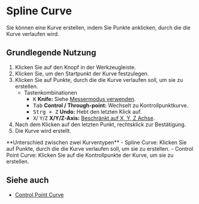 
# Spline Curve

<Reference shortcut="" command="Spline Curve" button="Werkzeugleiste"  buttonIcon='button-spline-curve'/>

Sie können eine Kurve erstellen, indem Sie Punkte anklicken, durch die die Kurve verlaufen wird.

## Grundlegende Nutzung

1. Klicken Sie auf den <ButtonIcon type="button-spline-curve" /> Knopf in der Werkzeugleiste.
2. Klicken Sie, um den Startpunkt der Kurve festzulegen.
3. Klicken Sie auf Punkte, durch die die Kurve verlaufen soll, um sie zu erstellen.
   - <Kst>Tastenkombinationen</Kst>
      - <kbd>K</kbd> **Knife:** Siehe [Messermodus verwenden](/tool/sketching-essentials#use-knife-mode).
      - <kbd>Tab</kbd> **Control / Through-point:** Wechselt zu Kontrollpunktkurve.
      - <kbd>Strg + Z</kbd> **Undo:** Hebt den letzten Klick auf.
      - <kbd>X</kbd>/ <kbd>Y</kbd>/<kbd>Z</kbd> **X/Y/Z-Axis:** [Beschränkt auf X, Y, Z Achse](/tool/sketching-essentials#constrain-to-an-axis).
4. Nach dem Klicken auf den letzten Punkt, rechtsklick zur Bestätigung.
5. Die Kurve wird erstellt.

<Callout type="info" emoji="💡">
**Unterschied zwischen zwei Kurventypen**
- Spline Curve: Klicken Sie auf Punkte, durch die die Kurve verlaufen soll, um sie zu erstellen.
- Control Point Curve: Klicken Sie auf die Kontrollpunkte der Kurve, um sie zu erstellen.
</Callout>


<VideoPlayer fileName="spline-curve"/>

## Siehe auch
- [Control Point Curve](control-point-curve)